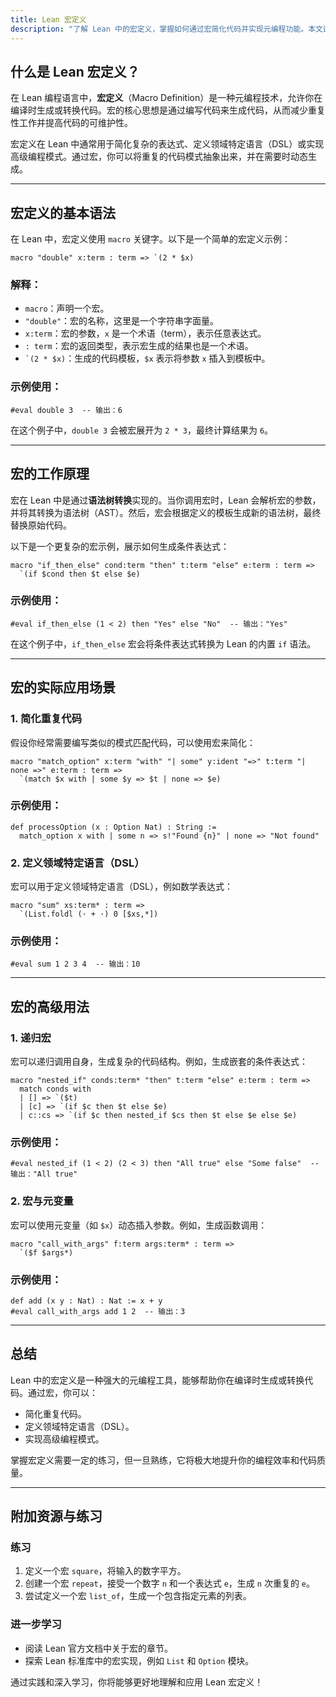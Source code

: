 ```yaml
---
title: Lean 宏定义
description: "了解 Lean 中的宏定义，掌握如何通过宏简化代码并实现元编程功能。本文适合初学者，包含清晰的解释、代码示例和实际应用场景。"
---
```


## 什么是 Lean 宏定义？

在 Lean 编程语言中，**宏定义**（Macro Definition）是一种元编程技术，允许你在编译时生成或转换代码。宏的核心思想是通过编写代码来生成代码，从而减少重复性工作并提高代码的可维护性。

宏定义在 Lean 中通常用于简化复杂的表达式、定义领域特定语言（DSL）或实现高级编程模式。通过宏，你可以将重复的代码模式抽象出来，并在需要时动态生成。

---

## 宏定义的基本语法

在 Lean 中，宏定义使用 `macro` 关键字。以下是一个简单的宏定义示例：

```lean
macro "double" x:term : term => `(2 * $x)
```

### 解释：
- `macro`：声明一个宏。
- `"double"`：宏的名称，这里是一个字符串字面量。
- `x:term`：宏的参数，`x` 是一个术语（term），表示任意表达式。
- `: term`：宏的返回类型，表示宏生成的结果也是一个术语。
- `` `(2 * $x) ``：生成的代码模板，`$x` 表示将参数 `x` 插入到模板中。

### 示例使用：
```lean
#eval double 3  -- 输出：6
```

在这个例子中，`double 3` 会被宏展开为 `2 * 3`，最终计算结果为 `6`。

---

## 宏的工作原理

宏在 Lean 中是通过**语法树转换**实现的。当你调用宏时，Lean 会解析宏的参数，并将其转换为语法树（AST）。然后，宏会根据定义的模板生成新的语法树，最终替换原始代码。

以下是一个更复杂的宏示例，展示如何生成条件表达式：

```lean
macro "if_then_else" cond:term "then" t:term "else" e:term : term =>
  `(if $cond then $t else $e)
```

### 示例使用：
```lean
#eval if_then_else (1 < 2) then "Yes" else "No"  -- 输出："Yes"
```

在这个例子中，`if_then_else` 宏会将条件表达式转换为 Lean 的内置 `if` 语法。

---

## 宏的实际应用场景

### 1. 简化重复代码
假设你经常需要编写类似的模式匹配代码，可以使用宏来简化：

```lean
macro "match_option" x:term "with" "| some" y:ident "=>" t:term "| none =>" e:term : term =>
  `(match $x with | some $y => $t | none => $e)
```

### 示例使用：
```lean
def processOption (x : Option Nat) : String :=
  match_option x with | some n => s!"Found {n}" | none => "Not found"
```

### 2. 定义领域特定语言（DSL）
宏可以用于定义领域特定语言（DSL），例如数学表达式：

```lean
macro "sum" xs:term* : term =>
  `(List.foldl (· + ·) 0 [$xs,*])
```

### 示例使用：
```lean
#eval sum 1 2 3 4  -- 输出：10
```

---

## 宏的高级用法

### 1. 递归宏
宏可以递归调用自身，生成复杂的代码结构。例如，生成嵌套的条件表达式：

```lean
macro "nested_if" conds:term* "then" t:term "else" e:term : term =>
  match conds with
  | [] => `($t)
  | [c] => `(if $c then $t else $e)
  | c::cs => `(if $c then nested_if $cs then $t else $e else $e)
```

### 示例使用：
```lean
#eval nested_if (1 < 2) (2 < 3) then "All true" else "Some false"  -- 输出："All true"
```

### 2. 宏与元变量
宏可以使用元变量（如 `$x`）动态插入参数。例如，生成函数调用：

```lean
macro "call_with_args" f:term args:term* : term =>
  `($f $args*)
```

### 示例使用：
```lean
def add (x y : Nat) : Nat := x + y
#eval call_with_args add 1 2  -- 输出：3
```

---

## 总结

Lean 中的宏定义是一种强大的元编程工具，能够帮助你在编译时生成或转换代码。通过宏，你可以：
- 简化重复代码。
- 定义领域特定语言（DSL）。
- 实现高级编程模式。

掌握宏定义需要一定的练习，但一旦熟练，它将极大地提升你的编程效率和代码质量。

---

## 附加资源与练习

### 练习
1. 定义一个宏 `square`，将输入的数字平方。
2. 创建一个宏 `repeat`，接受一个数字 `n` 和一个表达式 `e`，生成 `n` 次重复的 `e`。
3. 尝试定义一个宏 `list_of`，生成一个包含指定元素的列表。

### 进一步学习
- 阅读 Lean 官方文档中关于宏的章节。
- 探索 Lean 标准库中的宏实现，例如 `List` 和 `Option` 模块。

通过实践和深入学习，你将能够更好地理解和应用 Lean 宏定义！